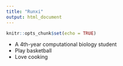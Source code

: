 ```yaml
---
title: "Runxi"
output: html_document
---
```


```r
knitr::opts_chunk$set(echo = TRUE)
```

* A 4th-year computational biology student
* Play basketball
* Love cooking